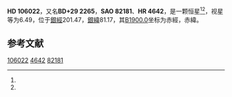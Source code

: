 {{Starbox begin
| name = HD 106022
}}
{{Starbox observe
| epoch = [[J2000.0|J2000.0]]
| constell = {{星座名待查}}<ref name=SIMBAD>{{cite web
 | url=http://simbad.u-strasbg.fr/simbad/sim-id?Ident=HR+4642
 | title=Pulsating variable Star
 | publisher=Centre de Données astronomiques de Strasbourg
 | work=SIMBAD
 | accessdate=2012-07-13
 | archive-date=2016-03-16
 | archive-url=https://web.archive.org/web/20160316113229/http://simbad.u-strasbg.fr/simbad/sim-id?Ident=HR+4642
 | dead-url=no
 }}</ref><ref name=DATA>{{cite web
 | url=http://vizier.u-strasbg.fr/viz-bin/VizieR-5?-out.add=.&-source=5050&-corr=PK=HR&-out.max=9999&HR=4642
 | title=VizieR Detailed Page
 | accessdate=2012-07-13
 | archive-date=2016-03-05
 | archive-url=https://web.archive.org/web/20160305205723/http://vizier.u-strasbg.fr/viz-bin/VizieR-5?-out.add=.&-source=5050&-corr=PK=HR&-out.max=9999&HR=4642
 | dead-url=no
 }}</ref>
| 星官 = 
| ra = {{RA|12|12|1.2}}<ref name=SIMBAD /><ref name=DATA />
| dec = {{DEC|+28|32|10}}<ref name=SIMBAD /><ref name=DATA />
| appmag_v = 6.49<ref name=SIMBAD /><ref name=DATA />
}}
{{Starbox character
| class = F5V<ref name=SIMBAD /><ref name=DATA />
| b-v = 0.36<ref name=SIMBAD /><ref name=DATA />
| u-b = 0.01<ref name=SIMBAD /><ref name=DATA />
| r-i = <ref name=SIMBAD /><ref name=DATA />
| variable = 
}}
{{Starbox astrometry
| radial_v = 0.01
| prop_mo_ra = -15
| parallax = 
| p_error = 
}}
{{Starbox catalog
| names =BD+29 2265，[[SAO星表|SAO]] 82181，[[HD星表|HD]] 106022，[[HR星表|HR]] 4642}}
{{Starbox reference |Simbad=HR+4642}}
{{Starbox end}}

'''HD 106022'''，又名'''BD+29 2265'''，'''SAO 82181'''、'''HR 4642'''，是一颗恒星<ref name=SIMBAD /><ref name=DATA />，视星等为6.49，位于[[銀道座標系|銀經]]201.47，[[銀道座標系|銀緯]]81.17，其[[B1900.0|B1900.0]]坐标为赤經{{RA|12|6|56.1}}，赤緯{{DEC|+29|81.17|40}}。

== 参考文献 ==
{{reflist}}

{{star-stub}}

[[Category:HD和HDE天體|106022]]
[[Category:HR天體|4642]]
[[Category:SAO天體|82181]]